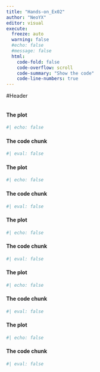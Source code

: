 ```yaml
---
title: "Hands-on_Ex02"
author: "NeoYX"
editor: visual
execute: 
  freeze: auto
  warning: false
  #echo: false
  #message: false
  html:
    code-fold: false
    code-overflow: scroll
    code-summary: "Show the code"
    code-line-numbers: true
---
```


#Header


```r

```

::: panel-tabset
#### The plot

```r
#| echo: false
```

#### The code chunk

```r
#| eval: false

```

:::

::: panel-tabset

#### The plot

```r
#| echo: false
```

#### The code chunk

```r
#| eval: false

```

:::

::: panel-tabset

#### The plot

```r
#| echo: false
```

#### The code chunk

```r
#| eval: false

```

:::

::: panel-tabset

#### The plot

```r
#| echo: false
```

#### The code chunk

```r
#| eval: false

```

:::

::: panel-tabset

#### The plot

```r
#| echo: false
```

#### The code chunk

```r
#| eval: false

```

:::

